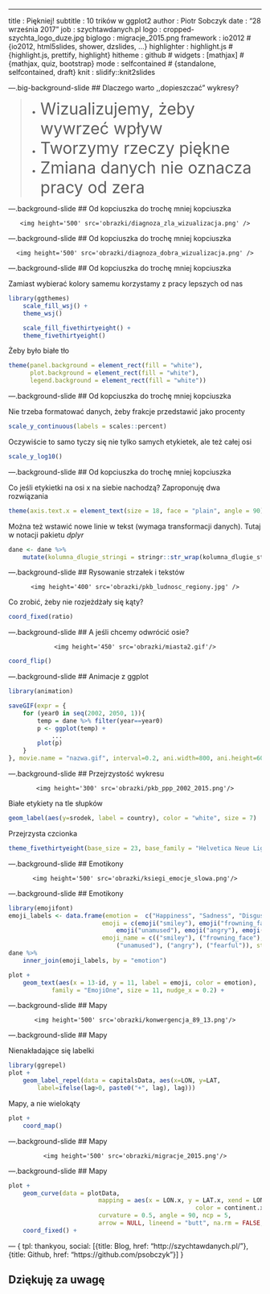 ---
title       : Piękniej!
subtitle    : 10 trików w ggplot2
author      : Piotr Sobczyk
date        : "28 września 2017"
job         : szychtawdanych.pl
logo        : cropped-szychta_logo_duze.jpg
biglogo     : migracje_2015.png
framework   : io2012        # {io2012, html5slides, shower, dzslides, ...}
highlighter : highlight.js  # {highlight.js, prettify, highlight}
hitheme     : github      # 
widgets     : [mathjax]            # {mathjax, quiz, bootstrap}
mode        : selfcontained # {standalone, selfcontained, draft}
knit        : slidify::knit2slides



---.big-background-slide
## Dlaczego warto ,,dopieszczać" wykresy?

> * <font size="6">Wizualizujemy, żeby wywrzeć wpływ </font>
> * <font size="6">Tworzymy rzeczy piękne </font>
> * <font size="6">Zmiana danych nie oznacza pracy od zera </font>



---.background-slide
## Od kopciuszka do trochę mniej kopciuszka

<div style='text-align: center;'>
    <img height='500' src='obrazki/diagnoza_zla_wizualizacja.png' />
</div>

---.background-slide
## Od kopciuszka do trochę mniej kopciuszka

<div style='text-align: center;'>
    <img height='500' src='obrazki/diagnoza_dobra_wizualizacja.png' />
</div>

---.background-slide
## Od kopciuszka do trochę mniej kopciuszka

Zamiast wybierać kolory samemu korzystamy z pracy lepszych od nas

```r
library(ggthemes)
	scale_fill_wsj() +
	theme_wsj()
```

```r
	scale_fill_fivethirtyeight() +
	theme_fivethirtyeight()
```

Żeby było białe tło

```r
theme(panel.background = element_rect(fill = "white"),
      plot.background = element_rect(fill = "white"),
      legend.background = element_rect(fill = "white"))
```

---.background-slide
## Od kopciuszka do trochę mniej kopciuszka

Nie trzeba formatować danych, żeby frakcje przedstawić jako procenty

```r
scale_y_continuous(labels = scales::percent)
```

Oczywiście to samo tyczy się nie tylko samych etykietek, ale też całej osi

```r
scale_y_log10()
```

---.background-slide
## Od kopciuszka do trochę mniej kopciuszka

Co jeśli etykietki na osi x na siebie nachodzą?
Zaproponuję dwa rozwiązania

```r
theme(axis.text.x = element_text(size = 18, face = "plain", angle = 90)
```

Można też wstawić nowe linie w tekst (wymaga transformacji danych).
Tutaj w notacji pakietu *dplyr*

```r
dane <- dane %>%
	mutate(kolumna_dlugie_stringi = stringr::str_wrap(kolumna_dlugie_stringi, 40))
```

---.background-slide
## Rysowanie strzałek i tekstów

<div style='text-align: center;'>
    <img height='400' src='obrazki/pkb_ludnosc_regiony.jpg' />
</div>

Co zrobić, żeby nie rozjeżdżały się kąty?

```r
coord_fixed(ratio)
```

---.background-slide
## A jeśli chcemy odwrócić osie?
<div style='text-align: center;'>
    <img height='450' src='obrazki/miasta2.gif'/>
</div>

```r
coord_flip()
```

---.background-slide
## Animacje z ggplot

```r
library(animation)

saveGIF(expr = {
	for (year0 in seq(2002, 2050, 1)){
		temp = dane %>% filter(year==year0) 
		p <- ggplot(temp) +
			...
		plot(p)
	}
}, movie.name = "nazwa.gif", interval=0.2, ani.width=800, ani.height=600)
```

---.background-slide
## Przejrzystość wykresu

<div style='text-align: center;'>
    <img height='300' src='obrazki/pkb_ppp_2002_2015.png'/>
</div>

Białe etykiety na tle słupków

```r
geom_label(aes(y=srodek, label = country), color = "white", size = 7)
```

Przejrzysta czcionka

```r
theme_fivethirtyeight(base_size = 23, base_family = "Helvetica Neue Light")
```

---.background-slide
## Emotikony

<div style='text-align: center;'>
    <img height='500' src='obrazki/ksiegi_emocje_slowa.png'/>
</div>

---.background-slide
## Emotikony

```r
library(emojifont)
emoji_labels <- data.frame(emotion =  c("Happiness", "Sadness", "Disgust", "Anger", "Fear"),
                          emoji = c(emoji("smiley"), emoji("frowning_face"), 
                              emoji("unamused"), emoji("angry"), emoji("fearful")),
                          emoji_name = c(("smiley"), ("frowning_face"), 
                              ("unamused"), ("angry"), ("fearful")), stringsAsFactors = FALSE)
dane %>%
	inner_join(emoji_labels, by = "emotion")

plot + 
	geom_text(aes(x = 13-id, y = 11, label = emoji, color = emotion),
            family = "EmojiOne", size = 11, nudge_x = 0.2) +
```

---.background-slide
## Mapy

<div style='text-align: center;'>
    <img height='500' src='obrazki/konwergencja_89_13.png'/>
</div>


---.background-slide
## Mapy

Nienakładające się labelki

```r
library(ggrepel)
plot +
	geom_label_repel(data = capitalsData, aes(x=LON, y=LAT, 
		label=ifelse(lag>0, paste0("+", lag), lag)))
```

Mapy, a nie wielokąty

```r
plot + 
	coord_map()
```

---.background-slide
## Mapy

<div style='text-align: center;'>
    <img height='500' src='obrazki/migracje_2015.png'/>
</div>

---.background-slide
## Mapy

```r
plot +
	geom_curve(data = plotData,
						 mapping = aes(x = LON.x, y = LAT.x, xend = LON.y, yend = LAT.y, 
						 							color = continent.x, size = migrants, alpha = migrants),
						 curvature = 0.5, angle = 90, ncp = 5,
						 arrow = NULL, lineend = "butt", na.rm = FALSE, show.legend = NA) +
	coord_fixed() +
```

--- {
 tpl: thankyou, 
 social: [{title: Blog, href: "http://szychtawdanych.pl/"},
  {title: Github, href: "https://github.com/psobczyk"}]
}

## Dziękuję za uwagę
